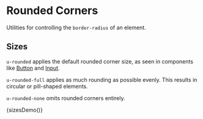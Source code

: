 
<Meta title="Utilities/Rounded Corners" />

# Rounded Corners

Utilities for controlling the `border-radius` of an element.

## Sizes

`u-rounded` applies the default rounded corner size, as seen in components like [Button](/?path=/docs/components-button--elements) and [Input](/?path=/docs/components-input--text-elements).

`u-rounded-full` applies as much rounding as possible evenly. This results in circular or pill-shaped elements.

`u-rounded-none` omits rounded corners entirely.

<Preview>
  <Story name="Sizes">{sizesDemo()}</Story>
</Preview>
